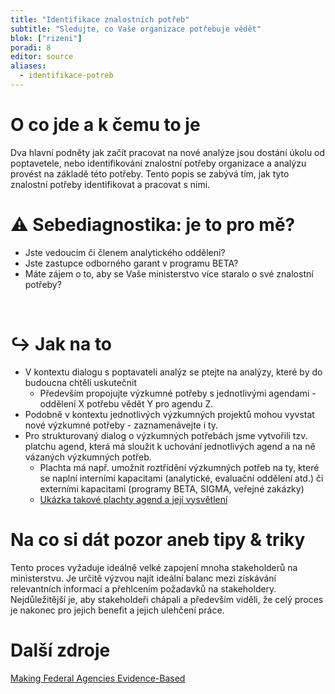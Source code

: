 ```yaml
---
title: "Identifikace znalostních potřeb"
subtitle: "Sledujte, co Vaše organizace potřebuje vědět"
blok: ["rizeni"]
poradi: 8
editor: source
aliases: 
  - identifikace-potreb 
---
```


# O co jde a k čemu to je

Dva hlavní podněty jak začít pracovat na nové analýze jsou dostání úkolu od poptavetele, nebo identifikování znalostní potřeby organizace a analýzu provést na základě této potřeby. Tento popis se zabývá tím, jak tyto znalostní potřeby identifikovat a pracovat s nimi.  

# ⚠ Sebediagnostika: je to pro mě?

- Jste vedoucím či členem analytického oddělení?
- Jste zastupce odborného garant v programu BETA?
- Máte zájem o to, aby se Vaše ministerstvo více staralo o své znalostní potřeby?


:::{.strip .page-columns .page-full}

:::{.aside}
<br>
:::

# ↪ Jak na to

- V kontextu dialogu s poptavateli analýz se ptejte na analýzy, které by do budoucna chtěli uskutečnit 
  - Především propojujte výzkumné potřeby s jednotlivými agendami - oddělení X potřebu vědět Y pro agendu Z.
- Podobně v kontextu jednotlivých výzkumných projektů mohou vyvstat nové výzkumné potřeby - zaznamenávejte i ty.
- Pro strukturovaný dialog o výzkumných potřebách jsme vytvořili tzv. platchu agend, která má sloužit k uchování jednotlivých agend a na ně vázaných výzkumných potřeb. 
  - Plachta má např. umožnit roztřídění výzkumných potřeb na ty, které se naplní interními kapacitami (analytické, evaluační oddělení atd.) či externími kapacitami (programy BETA, SIGMA, veřejné zakázky)
  - [Ukázka takové plachty agend a její vysvětlení](attachments/Plachta agend - web verze.docx)

:::

# Na co si dát pozor aneb tipy & triky

Tento proces vyžaduje ideálně velké zapojení mnoha stakeholderů na ministerstvu. Je určitě výzvou najít ideální balanc mezi získávání relevantních informací a přehlcením požadavků na stakeholdery. Nejdůležitější je, aby stakeholdeři chápali a především viděli, že celý proces je nakonec pro jejich benefit a jejich ulehčení práce. 

# Další zdroje

[Making Federal Agencies Evidence-Based](https://www.businessofgovernment.org/sites/default/files/Making%20Federal%20Agencies%20Evidence%20Based.pdf)

